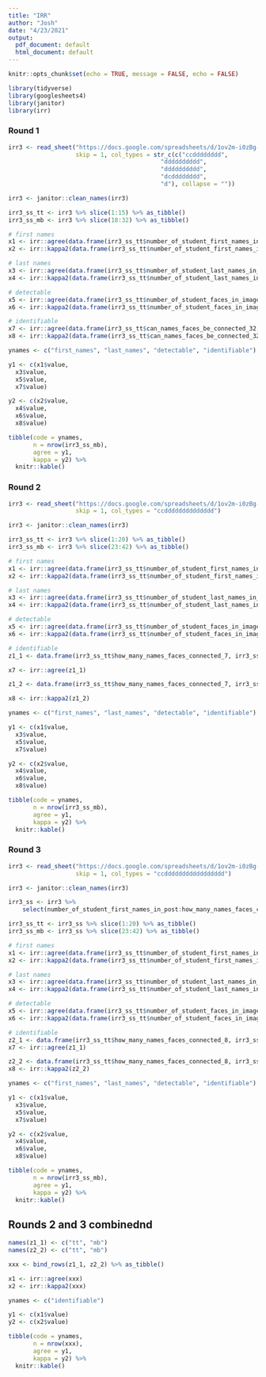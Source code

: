 ```yaml
---
title: "IRR"
author: "Josh"
date: "4/23/2021"
output:
  pdf_document: default
  html_document: default
---
```


```r
knitr::opts_chunk$set(echo = TRUE, message = FALSE, echo = FALSE)
```

```r
library(tidyverse)
library(googlesheets4)
library(janitor)
library(irr)
```

### Round 1

```r
irr3 <- read_sheet("https://docs.google.com/spreadsheets/d/1ov2m-i0zBg-jMKo5_p94x3TVfZA_fGgj4xH7J6WXGrA/edit?ts=6082e88f#gid=2109185526", sheet = 6,
                   skip = 1, col_types = str_c(c("ccdddddddd",
                                           "dddddddddd",
                                           "dddddddddd",
                                           "dcdddddddd",
                                           "d"), collapse = ""))

irr3 <- janitor::clean_names(irr3)

irr3_ss_tt <- irr3 %>% slice(1:15) %>% as_tibble()
irr3_ss_mb <- irr3 %>% slice(18:32) %>% as_tibble()

# first names
x1 <- irr::agree(data.frame(irr3_ss_tt$number_of_student_first_names_in_post, irr3_ss_mb$number_of_student_first_names_in_post))
x2 <- irr::kappa2(data.frame(irr3_ss_tt$number_of_student_first_names_in_post, irr3_ss_mb$number_of_student_first_names_in_post))

# last names
x3 <- irr::agree(data.frame(irr3_ss_tt$number_of_student_last_names_in_post, irr3_ss_mb$number_of_student_last_names_in_post))
x4 <- irr::kappa2(data.frame(irr3_ss_tt$number_of_student_last_names_in_post, irr3_ss_mb$number_of_student_last_names_in_post))

# detectable
x5 <- irr::agree(data.frame(irr3_ss_tt$number_of_student_faces_in_image, irr3_ss_mb$number_of_student_faces_in_image))
x6 <- irr::kappa2(data.frame(irr3_ss_tt$number_of_student_faces_in_image, irr3_ss_mb$number_of_student_faces_in_image))

# identifiable
x7 <- irr::agree(data.frame(irr3_ss_tt$can_names_faces_be_connected_32, irr3_ss_mb$can_names_faces_be_connected_32))
x8 <- irr::kappa2(data.frame(irr3_ss_tt$can_names_faces_be_connected_32, irr3_ss_mb$can_names_faces_be_connected_32))

ynames <- c("first_names", "last_names", "detectable", "identifiable")

y1 <- c(x1$value,
  x3$value,
  x5$value,
  x7$value)

y2 <- c(x2$value,
  x4$value,
  x6$value,
  x8$value)
```

```r
tibble(code = ynames,
       n = nrow(irr3_ss_mb),
       agree = y1,
       kappa = y2) %>% 
  knitr::kable()
```

### Round 2

```r
irr3 <- read_sheet("https://docs.google.com/spreadsheets/d/1ov2m-i0zBg-jMKo5_p94x3TVfZA_fGgj4xH7J6WXGrA/edit?ts=6082e88f#gid=2109185526", sheet = 3,
                   skip = 1, col_types = "ccdddddddddddddd")

irr3 <- janitor::clean_names(irr3)

irr3_ss_tt <- irr3 %>% slice(1:20) %>% as_tibble()
irr3_ss_mb <- irr3 %>% slice(23:42) %>% as_tibble()

# first names
x1 <- irr::agree(data.frame(irr3_ss_tt$number_of_student_first_names_in_post, irr3_ss_mb$number_of_student_first_names_in_post))
x2 <- irr::kappa2(data.frame(irr3_ss_tt$number_of_student_first_names_in_post, irr3_ss_mb$number_of_student_first_names_in_post))

# last names
x3 <- irr::agree(data.frame(irr3_ss_tt$number_of_student_last_names_in_post, irr3_ss_mb$number_of_student_last_names_in_post))
x4 <- irr::kappa2(data.frame(irr3_ss_tt$number_of_student_last_names_in_post, irr3_ss_mb$number_of_student_last_names_in_post))

# detectable
x5 <- irr::agree(data.frame(irr3_ss_tt$number_of_student_faces_in_image, irr3_ss_mb$number_of_student_faces_in_image))
x6 <- irr::kappa2(data.frame(irr3_ss_tt$number_of_student_faces_in_image, irr3_ss_mb$number_of_student_faces_in_image))

# identifiable
z1_1 <- data.frame(irr3_ss_tt$how_many_names_faces_connected_7, irr3_ss_mb$how_many_names_faces_connected_7)

x7 <- irr::agree(z1_1)

z1_2 <- data.frame(irr3_ss_tt$how_many_names_faces_connected_7, irr3_ss_mb$how_many_names_faces_connected_7)

x8 <- irr::kappa2(z1_2)

ynames <- c("first_names", "last_names", "detectable", "identifiable")

y1 <- c(x1$value,
  x3$value,
  x5$value,
  x7$value)

y2 <- c(x2$value,
  x4$value,
  x6$value,
  x8$value)
```

```r
tibble(code = ynames,
       n = nrow(irr3_ss_mb),
       agree = y1,
       kappa = y2) %>% 
  knitr::kable()
```

### Round 3

```r
irr3 <- read_sheet("https://docs.google.com/spreadsheets/d/1ov2m-i0zBg-jMKo5_p94x3TVfZA_fGgj4xH7J6WXGrA/edit?ts=6082e88f#gid=2109185526", sheet = 4,
                   skip = 1, col_types = "ccddddddddddddddddd")

irr3 <- janitor::clean_names(irr3)

irr3_ss <- irr3 %>% 
    select(number_of_student_first_names_in_post:how_many_names_faces_connected_8)

irr3_ss_tt <- irr3_ss %>% slice(1:20) %>% as_tibble()
irr3_ss_mb <- irr3_ss %>% slice(23:42) %>% as_tibble()

# first names
x1 <- irr::agree(data.frame(irr3_ss_tt$number_of_student_first_names_in_post, irr3_ss_mb$number_of_student_first_names_in_post))
x2 <- irr::kappa2(data.frame(irr3_ss_tt$number_of_student_first_names_in_post, irr3_ss_mb$number_of_student_first_names_in_post))

# last names
x3 <- irr::agree(data.frame(irr3_ss_tt$number_of_student_last_names_in_post, irr3_ss_mb$number_of_student_last_names_in_post))
x4 <- irr::kappa2(data.frame(irr3_ss_tt$number_of_student_last_names_in_post, irr3_ss_mb$number_of_student_last_names_in_post))

# detectable
x5 <- irr::agree(data.frame(irr3_ss_tt$number_of_student_faces_in_image, irr3_ss_mb$number_of_student_faces_in_image))
x6 <- irr::kappa2(data.frame(irr3_ss_tt$number_of_student_faces_in_image, irr3_ss_mb$number_of_student_faces_in_image))

# identifiable
z2_1 <- data.frame(irr3_ss_tt$how_many_names_faces_connected_8, irr3_ss_mb$how_many_names_faces_connected_8)
x7 <- irr::agree(z1_1)

z2_2 <- data.frame(irr3_ss_tt$how_many_names_faces_connected_8, irr3_ss_mb$how_many_names_faces_connected_8)
x8 <- irr::kappa2(z2_2)

ynames <- c("first_names", "last_names", "detectable", "identifiable")

y1 <- c(x1$value,
  x3$value,
  x5$value,
  x7$value)

y2 <- c(x2$value,
  x4$value,
  x6$value,
  x8$value)
```

```r
tibble(code = ynames,
       n = nrow(irr3_ss_mb),
       agree = y1,
       kappa = y2) %>% 
  knitr::kable()
```

## Rounds 2 and 3 combinednd 

```r
names(z1_1) <- c("tt", "mb")
names(z2_2) <- c("tt", "mb")

xxx <- bind_rows(z1_1, z2_2) %>% as_tibble()

x1 <- irr::agree(xxx)
x2 <- irr::kappa2(xxx)

ynames <- c("identifiable")

y1 <- c(x1$value)
y2 <- c(x2$value)
```

```r
tibble(code = ynames,
       n = nrow(xxx),
       agree = y1,
       kappa = y2) %>% 
  knitr::kable()
```